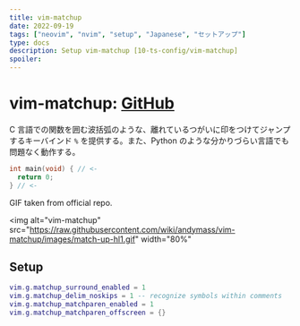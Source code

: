 ```yaml
---
title: vim-matchup
date: 2022-09-19
tags: ["neovim", "nvim", "setup", "Japanese", "セットアップ"]
type: docs
description: Setup vim-matchup [10-ts-config/vim-matchup]
spoiler:
---
```


# vim-matchup: [GitHub](https://github.com/andymass/vim-matchup)

C 言語での関数を囲む波括弧のような、離れているつがいに印をつけてジャンプするキーバインド `%` を提供する。また、Python のような分かりづらい言語でも問題なく動作する。

```c
int main(void) { // <-
  return 0;
} // <-
```

GIF taken from official repo.

<img
  alt="vim-matchup"
  src="https://raw.githubusercontent.com/wiki/andymass/vim-matchup/images/match-up-hl1.gif"
  width="80%"
></img>

## Setup

```lua filename="10-ts-config/vim-matchup.lua"
vim.g.matchup_surround_enabled = 1
vim.g.matchup_delim_noskips = 1 -- recognize symbols within comments
vim.g.matchup_matchparen_enabled = 1
vim.g.matchup_matchparen_offscreen = {}
```
